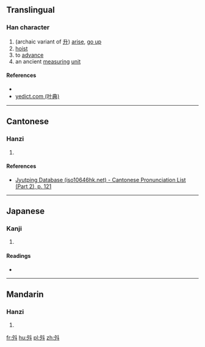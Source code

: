 ==Translingual==

===Han character===
{{Han char|rn=68|rad=斗|as=03|sn=7|four=|canj=NIYJ|ids=⿰夕斗}}

# (archaic variant of [[升]]) [[arise]], [[go up]]
# [[hoist]]
# to [[advance]]
# an ancient [[measuring]] [[unit]]

====References====
* {{Han ref|kx=0478.020|dkj=13491|dj=0836.020|hdz=32252.020|uh=6598|ud=26008}}
* [http://yedict.com/htm/65/6598.htm yedict.com (叶典)]

----

==Cantonese==

===Hanzi===
{{yue-hanzi|jyut=[[sing1]]|y=sing1}}

# {{defn|lang=yue|sort=斗03}}

====References====
* [http://www.iso10646hk.net/jp/document/download.jsp Jyutping Database (iso10646hk.net) - Cantonese Pronunciation List (Part 2), p. 121]

----

==Japanese==

===Kanji===
{{ja-kanji|grade=|rs=斗03}}

# {{defn|lang=ja|sort=斗03}}

====Readings====
* {{ja-readings|on=[[しょう]] (shō)|kun=[[のぼる]] (noboru)}}

----

==Mandarin==

===Hanzi===
{{cmn-hanzi|pin=[[shēng]] ([[sheng1]]), [[liáo]] ([[liao2]])|wg=sheng<sup>1</sup>, liao<sup>2</sup>}}

# {{defn|lang=cmn|sort=斗03}}

[[fr:斘]]
[[hu:斘]]
[[pl:斘]]
[[zh:斘]]